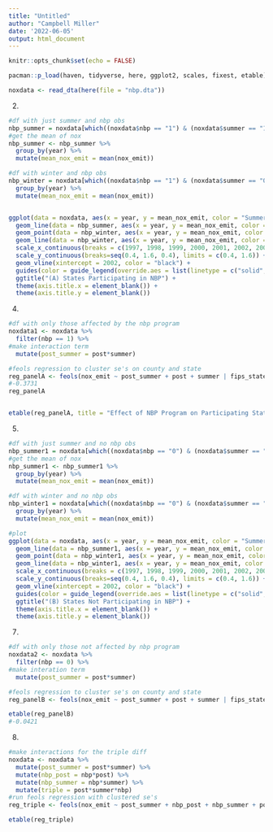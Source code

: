 ```yaml
---
title: "Untitled"
author: "Campbell Miller"
date: '2022-06-05'
output: html_document
---
```


```r
knitr::opts_chunk$set(echo = FALSE)
```

```r
pacman::p_load(haven, tidyverse, here, ggplot2, scales, fixest, etable)

noxdata <- read_dta(here(file = "nbp.dta"))
```

2.
```r
#df with just summer and nbp obs
nbp_summer = noxdata[which((noxdata$nbp == "1") & (noxdata$summer == "1")),]
#get the mean of nox
nbp_summer <- nbp_summer %>%
  group_by(year) %>%
  mutate(mean_nox_emit = mean(nox_emit))

#df with winter and nbp obs
nbp_winter = noxdata[which((noxdata$nbp == "1") & (noxdata$summer == "0")),] %>%
  group_by(year) %>%
  mutate(mean_nox_emit = mean(nox_emit))


ggplot(data = noxdata, aes(x = year, y = mean_nox_emit, color = "Summer Months")) +
  geom_line(data = nbp_summer, aes(x = year, y = mean_nox_emit, color = "Summer Months")) +
  geom_point(data = nbp_winter, aes(x = year, y = mean_nox_emit, color = "Winter Months")) +
  geom_line(data = nbp_winter, aes(x = year, y = mean_nox_emit, color = "Winter Months"), linetype = "dashed") +
  scale_x_continuous(breaks = c(1997, 1998, 1999, 2000, 2001, 2002, 2003, 2004, 2005, 2006, 2007)) +
  scale_y_continuous(breaks=seq(0.4, 1.6, 0.4), limits = c(0.4, 1.6)) +
  geom_vline(xintercept = 2002, color = "black") +
  guides(color = guide_legend(override.aes = list(linetype = c("solid", "dashed")))) +
  ggtitle("(A) States Participating in NBP") +
  theme(axis.title.x = element_blank()) +
  theme(axis.title.y = element_blank())

```

4.
```r
#df with only those affected by the nbp program
noxdata1 <- noxdata %>%
  filter(nbp == 1) %>%
#make interaction term
  mutate(post_summer = post*summer)

#feols regression to cluster se's on county and state
reg_panelA <- feols(nox_emit ~ post_summer + post + summer | fips_state + fips_county, data = noxdata1) 
#-0.3731
reg_panelA


etable(reg_panelA, title = "Effect of NBP Program on Participating States")

```


5.
```r
#df with just summer and no nbp obs
nbp_summer1 = noxdata[which((noxdata$nbp == "0") & (noxdata$summer == "1")),]
#get the mean of nox
nbp_summer1 <- nbp_summer1 %>%
  group_by(year) %>%
  mutate(mean_nox_emit = mean(nox_emit))

#df with winter and no nbp obs
nbp_winter1 = noxdata[which((noxdata$nbp == "0") & (noxdata$summer == "0")),] %>%
  group_by(year) %>%
  mutate(mean_nox_emit = mean(nox_emit))

#plot
ggplot(data = noxdata, aes(x = year, y = mean_nox_emit, color = "Summer Months")) +
  geom_line(data = nbp_summer1, aes(x = year, y = mean_nox_emit, color = "Summer Months")) +
  geom_point(data = nbp_winter1, aes(x = year, y = mean_nox_emit, color = "Winter Months")) +
  geom_line(data = nbp_winter1, aes(x = year, y = mean_nox_emit, color = "Winter Months"), linetype = "dashed") +
  scale_x_continuous(breaks = c(1997, 1998, 1999, 2000, 2001, 2002, 2003, 2004, 2005, 2006, 2007)) +
  scale_y_continuous(breaks=seq(0.4, 1.6, 0.4), limits = c(0.4, 1.6)) +
  geom_vline(xintercept = 2002, color = "black") +
  guides(color = guide_legend(override.aes = list(linetype = c("solid", "dashed")))) +
  ggtitle("(B) States Not Participating in NBP") +
  theme(axis.title.x = element_blank()) +
  theme(axis.title.y = element_blank())
```


7.
```r
#df with only those not affected by nbp program
noxdata2 <- noxdata %>%
  filter(nbp == 0) %>%
#make interation term
  mutate(post_summer = post*summer) 

#feols regression to cluster se's on county and state
reg_panelB <- feols(nox_emit ~ post_summer + post + summer | fips_state + fips_county, data = noxdata2) 

etable(reg_panelB)
#-0.0421
```


8.
```r
#make interactions for the triple diff
noxdata <- noxdata %>%
  mutate(post_summer = post*summer) %>%
  mutate(nbp_post = nbp*post) %>%
  mutate(nbp_summer = nbp*summer) %>%
  mutate(triple = post*summer*nbp)
#run feols regression with clustered se's 
reg_triple <- feols(nox_emit ~ post_summer + nbp_post + nbp_summer + post + summer + nbp + triple | fips_state + fips_county, data = noxdata)

etable(reg_triple)
```



















